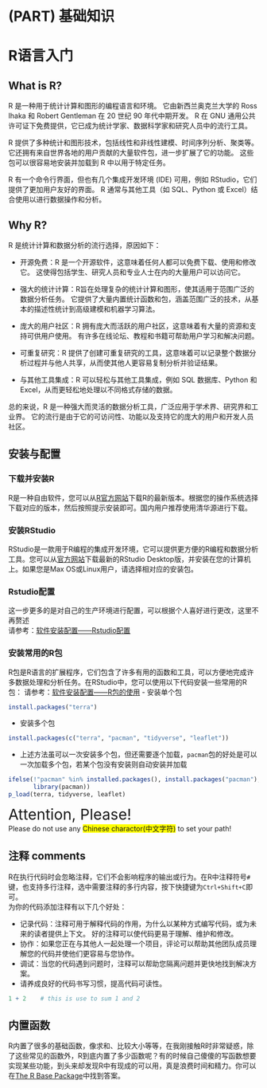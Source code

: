 # (PART) 基础知识 {-}

# R语言入门
## What is R?
R 是一种用于统计计算和图形的编程语言和环境。 它由新西兰奥克兰大学的 Ross Ihaka 和 Robert Gentleman 在 20 世纪 90 年代中期开发。 R 在 GNU 通用公共许可证下免费提供，它已成为统计学家、数据科学家和研究人员中的流行工具。

R 提供了多种统计和图形技术，包括线性和非线性建模、时间序列分析、聚类等。 它还拥有来自世界各地的用户贡献的大量软件包，进一步扩展了它的功能。 这些包可以很容易地安装并加载到 R 中以用于特定任务。

R 有一个命令行界面，但也有几个集成开发环境 (IDE) 可用，例如 RStudio，它们提供了更加用户友好的界面。 R 通常与其他工具（如 SQL、Python 或 Excel）结合使用以进行数据操作和分析。

## Why R?
R 是统计计算和数据分析的流行选择，原因如下：

- 开源免费：R 是一个开源软件，这意味着任何人都可以免费下载、使用和修改它。 这使得包括学生、研究人员和专业人士在内的大量用户可以访问它。

- 强大的统计计算：R旨在处理复杂的统计计算和图形，使其适用于范围广泛的数据分析任务。 它提供了大量内置统计函数和包，涵盖范围广泛的技术，从基本的描述性统计到高级建模和机器学习算法。

- 庞大的用户社区：R 拥有庞大而活跃的用户社区，这意味着有大量的资源和支持可供用户使用。 有许多在线论坛、教程和书籍可帮助用户学习和解决问题。

- 可重复研究：R 提供了创建可重复研究的工具，这意味着可以记录整个数据分析过程并与他人共享，从而使其他人更容易复制分析并验证结果。

- 与其他工具集成：R 可以轻松与其他工具集成，例如 SQL 数据库、Python 和 Excel，从而更轻松地处理以不同格式存储的数据。

总的来说，R 是一种强大而灵活的数据分析工具，广泛应用于学术界、研究界和工业界。 它的流行是由于它的可访问性、功能以及支持它的庞大的用户和开发人员社区。

## 安装与配置

### 下载并安装R
R是一种自由软件，您可以从[R官方网站](https://www.r-project.org)下载R的最新版本。根据您的操作系统选择下载对应的版本，然后按照提示安装即可。国内用户推荐使用清华源进行下载。

### 安装RStudio
RStudio是一款用于R编程的集成开发环境，它可以提供更方便的R编程和数据分析工具。您可以从[官方网站](https://www.rstudio.com/)下载最新的RStudio Desktop版，并安装在您的计算机上。如果您是Max OS或Linux用户，请选择相对应的安装包。

### Rstudio配置
这一步更多的是对自己的生产环境进行配置，可以根据个人喜好进行更改，这里不再赘述\
请参考：[软件安装配置——Rstudio配置](https://www.jianshu.com/p/d5360a387311)

### 安装常用的R包
R包是R语言的扩展程序，它们包含了许多有用的函数和工具，可以方便地完成许多数据处理和分析任务。在RStudio中，您可以使用以下代码安装一些常用的R包：
请参考：[软件安装配置——R包的使用](https://www.jianshu.com/p/5a066d66d3d3)
- 安装单个包
```r
install.packages("terra")
```

- 安装多个包
```r
install.packages(c("terra", "pacman", "tidyverse", "leaflet"))
```

- 上述方法虽可以一次安装多个包，但还需要逐个加载，`pacman`包的好处是可以一次加载多个包，若某个包没有安装则自动安装并加载
```r
ifelse(!"pacman" %in% installed.packages(), install.packages("pacman"),
       library(pacman))
p_load(terra, tidyverse, leaflet)
```

<span style="font-size:30px;">Attention, Please!</span>\
Please do not use any <span style="background-color:yellow;">Chinese charactor(中文字符)</span> to set your path!

## 注释 comments
R在执行代码时会忽略注释，它们不会影响程序的输出或行为。在R中注释符号`#`键，也支持多行注释，选中需要注释的多行内容，按下快捷键为`Ctrl+Shift+C`即可。   
为你的代码添加注释有以下几个好处：  

- 记录代码：注释可用于解释代码的作用，为什么以某种方式编写代码，或为未来的读者提供上下文。 好的注释可以使代码更易于理解、维护和修改。    
- 协作：如果您正在与其他人一起处理一个项目，评论可以帮助其他团队成员理解您的代码并使他们更容易与您协作。  
- 调试：当您的代码遇到问题时，注释可以帮助您隔离问题并更快地找到解决方案。  
- 请养成良好的代码书写习惯，提高代码可读性。
```r
1 + 2    # this is use to sum 1 and 2
```

## 内置函数 

R内置了很多的基础函数，像求和、比较大小等等，在我刚接触R时非常疑惑，除了这些常见的函数外，R到底内置了多少函数呢？有的时候自己傻傻的写函数想要实现某些功能，到头来却发现R中有现成的可以用，真是浪费时间和精力。你可以在[The R Base Package](https://stat.ethz.ch/R-manual/R-devel/library/base/html/00Index.html)中找到答案。


